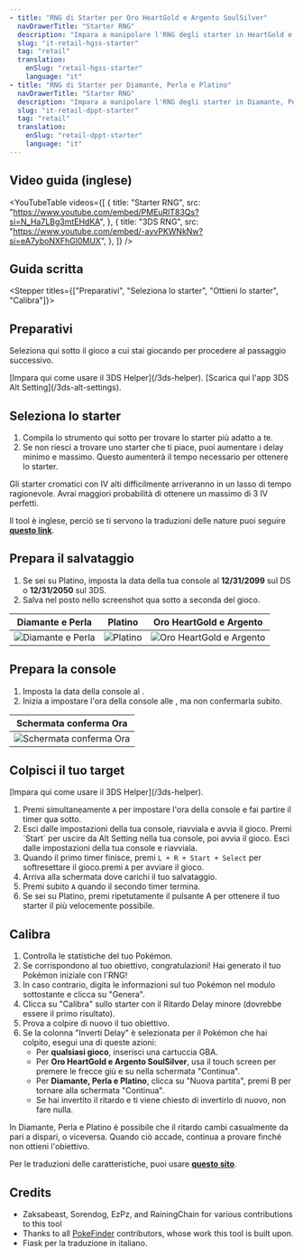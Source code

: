 ```yaml
---
- title: "RNG di Starter per Oro HeartGold e Argento SoulSilver"
  navDrawerTitle: "Starter RNG"
  description: "Impara a manipolare l'RNG degli starter in HeartGold e SoulSilver per ottenere Pokémon shiny con IV alti."
  slug: "it-retail-hgss-starter"
  tag: "retail"
  translation:
    enSlug: "retail-hgss-starter"
    language: "it"
- title: "RNG di Starter per Diamante, Perla e Platino"
  navDrawerTitle: "Starter RNG"
  description: "Impara a manipolare l'RNG degli starter in Diamante, Perla e Platino per ottenere Pokémon shiny con IV alti."
  slug: "it-retail-dppt-starter"
  tag: "retail"
  translation:
    enSlug: "retail-dppt-starter"
    language: "it"
---
```


## Video guida (inglese)

<YouTubeTable
  videos={[
    {
      title: "Starter RNG",
      src: "https://www.youtube.com/embed/PMEuRlT83Qs?si=N_Ha7LBg3mtEHdKA",
    },
    {
      title: "3DS RNG",
      src: "https://www.youtube.com/embed/-ayvPKWNkNw?si=eA7yboNXFhGl0MUX",
    },
  ]}
/>

## Guida scritta

<Alert
  showIcon
  type="info"
  message="Questa guida è interattiva e aggiorna le istruzioni in base alle tue impostazioni!"
/>

<Stepper titles={["Preparativi", "Seleziona lo starter", "Ottieni lo starter", "Calibra"]}>

<Step step={0}>

## Preparativi

Seleziona qui sotto il gioco a cui stai giocando per procedere al passaggio successivo.

<Starter4ShowIf game="Platinum">

<Alert
  showIcon
  type="info"
  message="Platino è il più difficile e potresti avere problemi di stabilità!"
/>

</Starter4ShowIf>

<Starter4Setup />

<Starter4ShowIf is3dsNormalSettings>
  [Impara qui come usare il 3DS Helper](/3ds-helper).
</Starter4ShowIf>

<Starter4ShowIf is3dsAltSettings>
  [Scarica qui l'app 3DS Alt Setting](/3ds-alt-settings).
</Starter4ShowIf>

</Step>

<Step step={1}>

## Seleziona lo starter

1. Compila lo strumento qui sotto per trovare lo starter più adatto a te.
2. Se non riesci a trovare uno starter che ti piace, puoi aumentare i delay minimo e massimo. Questo aumenterà il tempo necessario per ottenere lo starter.

Gli starter cromatici con IV alti difficilmente arriveranno in un lasso di tempo ragionevole. Avrai maggiori probabilità di ottenere un massimo di 3 IV perfetti.

Il tool è inglese, perciò se ti servono la traduzioni delle nature puoi seguire [**questo link**](https://wiki.pokemoncentral.it/Natura).

<PickStarter4 />

</Step>

<Step step={2}>

## Prepara il salvataggio

1. Se sei su Platino, imposta la data della tua console al **12/31/2099** sul DS o **12/31/2050** sul 3DS.
1. Salva nel posto nello screenshot qua sotto a seconda del gioco.

| Diamante e Perla                                                             | Platino                                                              | Oro HeartGold e Argento                                                            |
| ---------------------------------------------------------------------------- | -------------------------------------------------------------------- | ---------------------------------------------------------------------------------- |
| ![Diamante e Perla](/images/Diamond-Pearl-Platinum/Starter/dpp-starter.webp) | ![Platino](/images/Diamond-Pearl-Platinum/Starter/plat-starter.webp) | ![Oro HeartGold e Argento](/images/HeartGold-SoulSilver/Starter/hgss-starter.webp) |

## Prepara la console

1. Imposta la data della console al **<Starter4ConsoleSetDateString format="date" />**.
2. Inizia a impostare l'ora della console alle **<Starter4ConsoleSetDateString format="time" />**, ma non confermarla subito.

| Schermata conferma Ora                                                    |
| ------------------------------------------------------------------------- |
| ![Schermata conferma Ora](/images/HeartGold-SoulSilver/SetTimeScreen.jpg) |

## Colpisci il tuo target

<Starter4ShowIf is3dsNormalSettings>
  [Impara qui come usare il 3DS Helper](/3ds-helper).
</Starter4ShowIf>

1. Premi simultaneamente `A` per impostare l'ora della console e fai partire il timer qua sotto.
2. <Starter4ShowIf is3dsNormalSettings>
     Esci dalle impostazioni della tua console, riavviala e avvia il gioco.
   </Starter4ShowIf>
   <Starter4ShowIf is3dsAltSettings>
     Premi `Start` per uscire da Alt Setting nella tua console, poi avvia il
     gioco.
   </Starter4ShowIf>
   <Starter4ShowIf isNdsDsi>
     Esci dalle impostazioni della tua console e riavviala.
   </Starter4ShowIf>
3. Quando il primo timer finisce, <Starter4ShowIf is3dsNormalSettings is3dsAltSettings>premi `L + R + Start + Select` per softresettare il gioco.</Starter4ShowIf><Starter4ShowIf isNdsDsi>premi `A` per avviare il gioco.</Starter4ShowIf>
4. Arriva alla schermata dove carichi il tuo salvataggio.
5. Premi subito `A` quando il secondo timer termina.
6. Se sei su Platino, premi ripetutamente il pulsante A per ottenere il tuo starter il più velocemente possibile.

<GetStarter4 />

</Step>

<Step step={3}>

## Calibra

1. Controlla le statistiche del tuo Pokémon.
2. Se corrispondono al tuo obiettivo, congratulazioni! Hai generato il tuo Pokémon iniziale con l'RNG!
3. In caso contrario, digita le informazioni sul tuo Pokémon nel modulo sottostante e clicca su "Genera".
4. Clicca su "Calibra" sullo starter con il Ritardo Delay minore (dovrebbe essere il primo risultato).
5. Prova a colpire di nuovo il tuo obiettivo.
6. Se la colonna "Inverti Delay" è selezionata per il Pokémon che hai colpito, esegui una di queste azioni:
   - Per **qualsiasi gioco**, inserisci una cartuccia GBA.
   - Per **Oro HeartGold e Argento SoulSilver**, usa il touch screen per premere le frecce giù e su nella schermata "Continua".
   - Per **Diamante, Perla e Platino**, clicca su "Nuova partita", premi B per tornare alla schermata "Continua".
   - Se hai invertito il ritardo e ti viene chiesto di invertirlo di nuovo, non fare nulla.

In Diamante, Perla e Platino è possibile che il ritardo cambi casualmente da pari a dispari, o viceversa. Quando ciò accade, continua a provare finché non ottieni l'obiettivo.

Per le traduzioni delle caratteristiche, puoi usare [**questo sito**](https://bulbapedia.bulbagarden.net/wiki/Characteristic).

<CalibrateStarter4 />

</Step>

</Stepper>

## Credits

- Zaksabeast, Sorendog, EzPz, and RainingChain for various contributions to this tool
- Thanks to all [PokeFinder](https://github.com/Admiral-Fish/PokeFinder) contributors, whose work this tool is built upon.
- Fiask per la traduzione in italiano.
